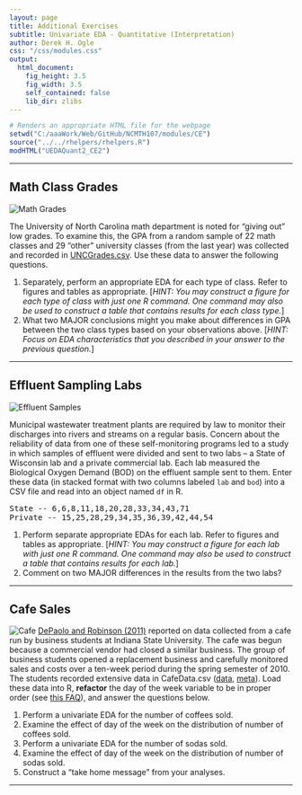 ```yaml
---
layout: page
title: Additional Exercises
subtitle: Univariate EDA - Quantitative (Interpretation)
author: Derek H. Ogle
css: "/css/modules.css"
output:
  html_document:
    fig_height: 3.5
    fig_width: 3.5
    self_contained: false
    lib_dir: zlibs
---
```


```r
# Renders an appropriate HTML file for the webpage
setwd("C:/aaaWork/Web/GitHub/NCMTH107/modules/CE")
source("../../rhelpers/rhelpers.R")
modHTML("UEDAQuant2_CE2")
```

----

## Math Class Grades
<img src="zimgs/math_exam.jpg" alt="Math Grades" class="img-right">

The University of North Carolina math department is noted for "giving out" low grades. To examine this, the GPA from a random sample of 22 math classes and 29 "other" university classes (from the last year) was collected and recorded in [UNCGrades.csv](https://raw.githubusercontent.com/droglenc/NCData/master/UNCgrades.csv). Use these data to answer the following questions.

1. Separately, perform an appropriate EDA for each type of class. Refer to figures and tables as appropriate. [*HINT: You may construct a figure for each type of class with just one R command. One command may also be used to construct a table that contains results for each class type.*]
1. What two MAJOR conclusions might you make about differences in GPA between the two class types based on your observations above. [*HINT: Focus on EDA characteristics that you described in your answer to the previous question.*]

----

## Effluent Sampling Labs
<img src="zimgs/effluent-samples.jpg" alt="Effluent Samples" class="img-right">

Municipal wastewater treatment plants are required by law to monitor their discharges into rivers and streams on a regular basis. Concern about the reliability of data from one of these self-monitoring programs led to a study in which samples of effluent were divided and sent to two labs -- a State of Wisconsin lab and a private commercial lab. Each lab measured the Biological Oxygen Demand (BOD) on the effluent sample sent to them. Enter these data (in stacked format with two columns labeled `lab` and `bod`) into a CSV file and read into an object named `df` in R.

<pre>
State -- 6,6,8,11,18,20,28,33,34,43,71
Private -- 15,25,28,29,34,35,36,39,42,44,54
</pre>

1. Perform separate appropriate EDAs for each lab. Refer to figures and tables as appropriate. [*HINT: You may construct a figure for each lab with just one R command. One command may also be used to construct a table that contains results for each lab.*]
1. Comment on two MAJOR differences in the results from the two labs?

----

## Cafe Sales
<img src="zimgs/cafe.jpg" alt="Cafe" class="img-right">
[DePaolo and Robinson (2011)](http://www.amstat.org/publications/jse/v19n1/depaolo.pdf) reported on data collected from a cafe run by business students at Indiana State University. The cafe was begun because a commercial vendor had closed a similar business. The group of business students opened a replacement business and carefully monitored sales and costs over a ten-week period during the spring semester of 2010. The students recorded extensive data in CafeData.csv ([data](https://raw.githubusercontent.com/droglenc/NCData/master/CafeData.csv), [meta](https://raw.githubusercontent.com/droglenc/NCData/master/CafeData_meta.txt)). Load these data into R, **refactor** the day of the week variable to be in proper order (see [this FAQ](../../resources/FAQ/FAQs/reorder-levels.html)), and answer the questions below.

1. Perform a univariate EDA for the number of coffees sold.
1. Examine the effect of day of the week on the distribution of number of coffees sold.
1. Perform a univariate EDA for the number of sodas sold.
1. Examine the effect of day of the week on the distribution of number of sodas sold.
1. Construct a "take home message" from your analyses.

----
